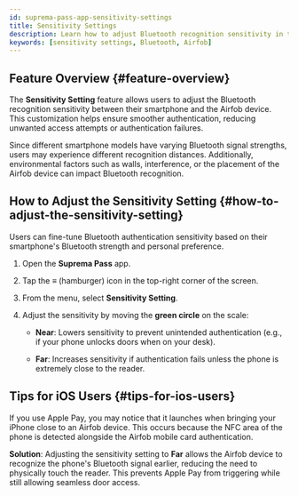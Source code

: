 ```yaml
---
id: suprema-pass-app-sensitivity-settings
title: Sensitivity Settings
description: Learn how to adjust Bluetooth recognition sensitivity in the Suprema Pass app to prevent unintended authentication, improve recognition distance, and resolve Apple Pay interference issues.
keywords: [sensitivity settings, Bluetooth, Airfob]
---
```



## Feature Overview {#feature-overview}

The **Sensitivity Setting** feature allows users to adjust the Bluetooth recognition sensitivity between their smartphone and the Airfob device. This customization helps ensure smoother authentication, reducing unwanted access attempts or authentication failures.

<CustomerNote />

Since different smartphone models have varying Bluetooth signal strengths, users may experience different recognition distances. Additionally, environmental factors such as walls, interference, or the placement of the Airfob device can impact Bluetooth recognition.


## How to Adjust the Sensitivity Setting {#how-to-adjust-the-sensitivity-setting}

Users can fine-tune Bluetooth authentication sensitivity based on their smartphone's Bluetooth strength and personal preference.

1. Open the **Suprema Pass** app.

1. Tap the **≡** (hamburger) icon in the top-right corner of the screen.

1. From the menu, select **Sensitivity Setting**.

1. Adjust the sensitivity by moving the **green circle** on the scale:

   * **Near**: Lowers sensitivity to prevent unintended authentication (e.g., if your phone unlocks doors when on your desk).

   * **Far**: Increases sensitivity if authentication fails unless the phone is extremely close to the reader.


## Tips for iOS Users {#tips-for-ios-users}

If you use Apple Pay, you may notice that it launches when bringing your iPhone close to an Airfob device. This occurs because the NFC area of the phone is detected alongside the Airfob mobile card authentication.

**Solution**: Adjusting the sensitivity setting to **Far** allows the Airfob device to recognize the phone's Bluetooth signal earlier, reducing the need to physically touch the reader. This prevents Apple Pay from triggering while still allowing seamless door access.